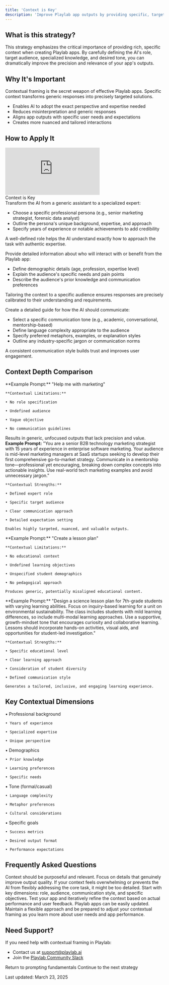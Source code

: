 ```yaml
---
title: 'Context is Key'
description: 'Improve Playlab app outputs by providing specific, targeted contextual information'
---
```


## <Icon icon="circle-question" size="24" className="inline-block align-text-bottom" /> What is this strategy?

This strategy emphasizes the critical importance of providing rich, specific context when creating Playlab apps. By carefully defining the AI's role, target audience, specialized knowledge, and desired tone, you can dramatically improve the precision and relevance of your app's outputs.

## <Icon icon="lightbulb" size="24" className="inline-block align-text-bottom" /> Why It's Important

Contextual framing is the secret weapon of effective Playlab apps. Specific context transforms generic responses into precisely targeted solutions.
  
  * Enables AI to adopt the exact perspective and expertise needed
  * Reduces misinterpretation and generic responses
  * Aligns app outputs with specific user needs and expectations
  * Creates more nuanced and tailored interactions


## <Icon icon="map" size="24" className="inline-block align-text-bottom" /> How to Apply It

<Frame>
  <iframe 
    src="https://www.loom.com/embed/64f0615958484e439fa7a75038129c4f?sid=4958ac89-b4ea-4c78-b2fc-30d1b21dd582"
    frameborder="0" 
    webkitallowfullscreen 
    mozallowfullscreen 
    allowfullscreen 
    style={{ width: "100%", height: "400px" }}
  ></iframe>
  <figcaption>Context is Key</figcaption>
  </Frame>

<Accordion title="Step 1: Define a Precise Role">
  Transform the AI from a generic assistant to a specialized expert:
  
  - Choose a specific professional persona (e.g., senior marketing strategist, forensic data analyst)
  - Outline the persona's unique background, expertise, and approach
  - Specify years of experience or notable achievements to add credibility
  
  A well-defined role helps the AI understand exactly how to approach the task with authentic expertise.
</Accordion>

<Accordion title="Step 2: Specify the Target Audience">
  Provide detailed information about who will interact with or benefit from the Playlab app:
  
  - Define demographic details (age, profession, expertise level)
  - Explain the audience's specific needs and pain points
  - Describe the audience's prior knowledge and communication preferences
  
  Tailoring the context to a specific audience ensures responses are precisely calibrated to their understanding and requirements.
</Accordion>

<Accordion title="Step 3: Establish Tone and Communication Style">
  Create a detailed guide for how the AI should communicate:
  
  - Select a specific communication tone (e.g., academic, conversational, mentorship-based)
  - Define language complexity appropriate to the audience
  - Specify preferred metaphors, examples, or explanation styles
  - Outline any industry-specific jargon or communication norms
  
  A consistent communication style builds trust and improves user engagement.
</Accordion>

## <Icon icon="pen-to-square" size="24" className="inline-block align-text-bottom" /> Context Depth Comparison

<CardGroup cols={2}>
  <Card title="Shallow Context" icon="xmark" color="#f44336">
    **Example Prompt:** 
    "Help me with marketing"
    
    **Contextual Limitations:**
   
    • No role specification
   
    • Undefined audience
   
    • Vague objective
   
    • No communication guidelines
    
Results in generic, unfocused outputs that lack precision and value.
  </Card>
  <Card title="Deep Context" icon="check" color="#4CAF50">
    **Example Prompt:** 
    "You are a senior B2B technology marketing strategist with 15 years of experience in enterprise software marketing. Your audience is mid-level marketing managers at SaaS startups seeking to develop their first comprehensive go-to-market strategy. Communicate in a mentorship tone—professional yet encouraging, breaking down complex concepts into actionable insights. Use real-world tech marketing examples and avoid unnecessary jargon."
    
    **Contextual Strengths:**
    
    • Defined expert role
    
    • Specific target audience
    
    • Clear communication approach
    
    • Detailed expectation setting
    
    Enables highly targeted, nuanced, and valuable outputs.
  </Card>
</CardGroup>

<CardGroup cols={2} className="mt-6">
  <Card title="Shallow Context" icon="xmark" color="#f44336">
    **Example Prompt:** 
    "Create a lesson plan"
    
    **Contextual Limitations:**

    • No educational context
    
    • Undefined learning objectives
    
    • Unspecified student demographics
    
    • No pedagogical approach
    
    Produces generic, potentially misaligned educational content.
  </Card>
  <Card title="Deep Context" icon="check" color="#4CAF50">
    **Example Prompt:** 
    "Design a science lesson plan for 7th-grade students with varying learning abilities. Focus on inquiry-based learning for a unit on environmental sustainability. The class includes students with mild learning differences, so include multi-modal learning approaches. Use a supportive, growth-mindset tone that encourages curiosity and collaborative learning. Lessons should incorporate hands-on activities, visual aids, and opportunities for student-led investigation."
    
    **Contextual Strengths:**
   
    • Specific educational level
   
    • Clear learning approach
   
    • Consideration of student diversity
   
    • Defined communication style
    
    Generates a tailored, inclusive, and engaging learning experience.
  </Card>
</CardGroup>

## <Icon icon="binoculars" size="24" className="inline-block align-text-bottom" /> Key Contextual Dimensions

<CardGroup cols={2}>
  <Card title="Role Specification" icon="user-tie" color="#2196F3">
    • Professional background

    • Years of experience

    • Specialized expertise
    
    • Unique perspective
  </Card>
  <Card title="Audience Understanding" icon="users" color="#4CAF50">
    • Demographics

    • Prior knowledge

    • Learning preferences

    • Specific needs
  </Card>
  <Card title="Communication Style" icon="comment-dots" color="#FF9800">
    • Tone (formal/casual)

    • Language complexity

    • Metaphor preferences

    • Cultural considerations
  </Card>
  <Card title="Outcome Alignment" icon="bullseye" color="#9C27B0">
    • Specific goals

    • Success metrics

    • Desired output format

    • Performance expectations
  </Card>
</CardGroup>

## <Icon icon="circle-question" size="24" className="inline-block align-text-bottom" /> Frequently Asked Questions

<Accordion title="Can I provide too much context?">
  Context should be purposeful and relevant. Focus on details that genuinely improve output quality. If your context feels overwhelming or prevents the AI from flexibly addressing the core task, it might be too detailed.
</Accordion>

<Accordion title="How detailed should my context be?">
  Start with key dimensions: role, audience, communication style, and specific objectives. Test your app and iteratively refine the context based on actual performance and user feedback.
</Accordion>

<Accordion title="What if my context changes?">
  Playlab apps can be easily updated. Maintain a flexible approach and be prepared to adjust your contextual framing as you learn more about user needs and app performance.
</Accordion>

## <Icon icon="bullhorn" size="24" className="inline-block align-text-bottom" /> Need Support?

If you need help with contextual framing in Playlab:

* Contact us at [support@playlab.ai](mailto:support@playlab.ai)
* Join the [Playlab Community Slack](https://join.slack.com/t/playlabcommunity/shared_invite/zt-31mhwj7nl-49e1Mw5fYpyHJGOFyDIFtA)

<CardGroup className="mt-12 mb-8">
  <Card title="Back to Prompting Basics" icon="arrow-left" href="/prompting/basics" iconType="duotone">
    Return to prompting fundamentals
  </Card>
  <Card title="Structure and Organization" icon="arrow-right" href="/prompting/basics/structure and organizaiton" iconType="duotone">
    Continue to the next strategy
  </Card>
</CardGroup>

Last updated: March 23, 2025